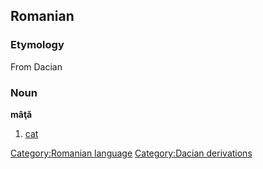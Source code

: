 == Romanian ==

=== Etymology ===
From Dacian

===Noun===
'''mâţă'''
# [[cat]]

[[Category:Romanian language]]
[[Category:Dacian derivations]]